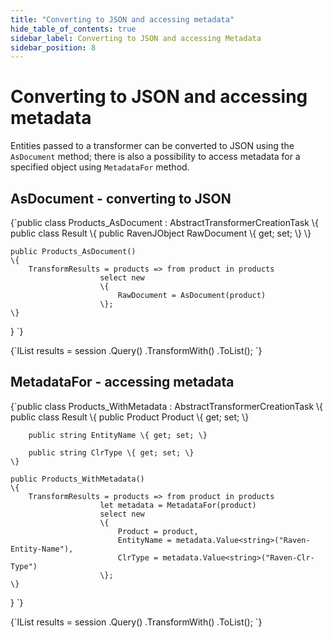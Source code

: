 ```yaml
---
title: "Converting to JSON and accessing metadata"
hide_table_of_contents: true
sidebar_label: Converting to JSON and accessing Metadata
sidebar_position: 8
---
```



# Converting to JSON and accessing metadata

Entities passed to a transformer can be converted to JSON using the `AsDocument` method; there is also a possibility to access metadata for a specified object using `MetadataFor` method.

## AsDocument - converting to JSON

<TabItem value="transformers_1" label="transformers_1">
<CodeBlock language="csharp">
{`public class Products_AsDocument : AbstractTransformerCreationTask<Product>
\{
	public class Result
	\{
		public RavenJObject RawDocument \{ get; set; \}
	\}

	public Products_AsDocument()
	\{
		TransformResults = products => from product in products
						select new
						\{
							RawDocument = AsDocument(product)
						\};
	\}
\}
`}
</CodeBlock>
</TabItem>

<TabItem value="transformers_2" label="transformers_2">
<CodeBlock language="csharp">
{`IList<Products_AsDocument.Result> results = session
	.Query<Product>()
	.TransformWith<Products_AsDocument, Products_AsDocument.Result>()
	.ToList();
`}
</CodeBlock>
</TabItem>

## MetadataFor - accessing metadata

<TabItem value="transformers_3" label="transformers_3">
<CodeBlock language="csharp">
{`public class Products_WithMetadata : AbstractTransformerCreationTask<Product>
\{
	public class Result
	\{
		public Product Product \{ get; set; \}

		public string EntityName \{ get; set; \}

		public string ClrType \{ get; set; \}
	\}

	public Products_WithMetadata()
	\{
		TransformResults = products => from product in products
						let metadata = MetadataFor(product)
						select new
						\{
							Product = product,
							EntityName = metadata.Value<string>("Raven-Entity-Name"),
							ClrType = metadata.Value<string>("Raven-Clr-Type")
						\};
	\}
\}
`}
</CodeBlock>
</TabItem>

<TabItem value="transformers_4" label="transformers_4">
<CodeBlock language="csharp">
{`IList<Products_WithMetadata.Result> results = session
	.Query<Product>()
	.TransformWith<Products_WithMetadata, Products_WithMetadata.Result>()
	.ToList();
`}
</CodeBlock>
</TabItem>

